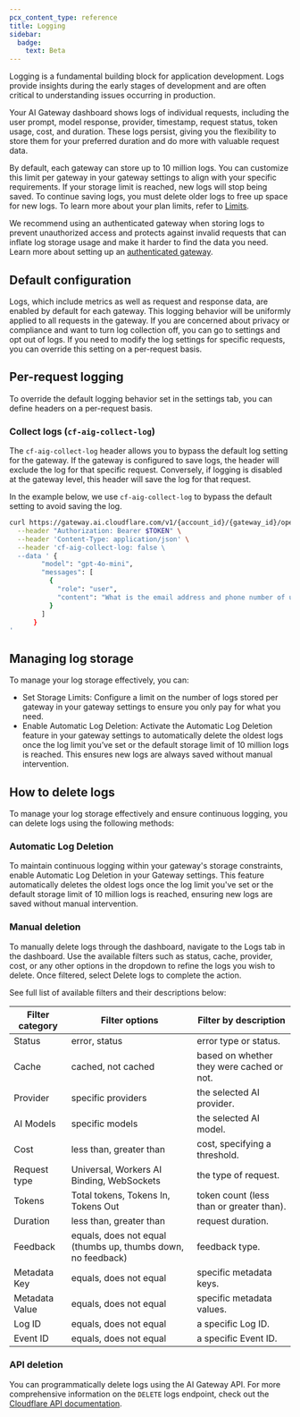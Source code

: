 ```yaml
---
pcx_content_type: reference
title: Logging
sidebar:
  badge:
    text: Beta
---
```



Logging is a fundamental building block for application development. Logs provide insights during the early stages of development and are often critical to understanding issues occurring in production.

Your AI Gateway dashboard shows logs of individual requests, including the user prompt, model response, provider, timestamp, request status, token usage, cost, and duration. These logs persist, giving you the flexibility to store them for your preferred duration and do more with valuable request data.

By default, each gateway can store up to 10 million logs. You can customize this limit per gateway in your gateway settings to align with your specific requirements. If your storage limit is reached, new logs will stop being saved. To continue saving logs, you must delete older logs to free up space for new logs.
To learn more about your plan limits, refer to [Limits](/ai-gateway/reference/limits/).

We recommend using an authenticated gateway when storing logs to prevent unauthorized access and protects against invalid requests that can inflate log storage usage and make it harder to find the data you need. Learn more about setting up an [authenticated gateway](/ai-gateway/configuration/authentication/).

## Default configuration

Logs, which include metrics as well as request and response data, are enabled by default for each gateway. This logging behavior will be uniformly applied to all requests in the gateway. If you are concerned about privacy or compliance and want to turn log collection off, you can go to settings and opt out of logs. If you need to modify the log settings for specific requests, you can override this setting on a per-request basis.

<Render file="logging" />

## Per-request logging

To override the default logging behavior set in the settings tab, you can define headers on a per-request basis.

### Collect logs (`cf-aig-collect-log`)

The `cf-aig-collect-log` header allows you to bypass the default log setting for the gateway. If the gateway is configured to save logs, the header will exclude the log for that specific request. Conversely, if logging is disabled at the gateway level, this header will save the log for that request.

In the example below, we use `cf-aig-collect-log` to bypass the default setting to avoid saving the log.

```bash
curl https://gateway.ai.cloudflare.com/v1/{account_id}/{gateway_id}/openai/chat/completions \
  --header "Authorization: Bearer $TOKEN" \
  --header 'Content-Type: application/json' \
  --header 'cf-aig-collect-log: false \
  --data ' {
        "model": "gpt-4o-mini",
        "messages": [
          {
            "role": "user",
            "content": "What is the email address and phone number of user123?"
          }
        ]
      }
'
```

## Managing log storage

To manage your log storage effectively, you can:
- Set Storage Limits: Configure a limit on the number of logs stored per gateway in your gateway settings to ensure you only pay for what you need. 
- Enable Automatic Log Deletion: Activate the Automatic Log Deletion feature in your gateway settings to automatically delete the oldest logs once the log limit you’ve set or the default storage limit of 10 million logs is reached. This ensures new logs are always saved without manual intervention.

## How to delete logs

To manage your log storage effectively and ensure continuous logging, you can delete logs using the following methods:

### Automatic Log Deletion

​To maintain continuous logging within your gateway's storage constraints, enable Automatic Log Deletion in your Gateway settings. This feature automatically deletes the oldest logs once the log limit you've set or the default storage limit of 10 million logs is reached, ensuring new logs are saved without manual intervention. 

### Manual deletion

To manually delete logs through the dashboard, navigate to the Logs tab in the dashboard. Use the available filters such as status, cache, provider, cost, or any other options in the dropdown to refine the logs you wish to delete. Once filtered, select Delete logs to complete the action.

See full list of available filters and their descriptions below:

| Filter category | Filter options                                               | Filter by description                     |
| --------------- | ------------------------------------------------------------ | ----------------------------------------- |
| Status          | error, status                                                | error type or status.                     |
| Cache           | cached, not cached                                           | based on whether they were cached or not. |
| Provider        | specific providers                                           | the selected AI provider.                 |
| AI Models       | specific models                                              | the selected AI model.                    |
| Cost            | less than, greater than                                      | cost, specifying a threshold.             |
| Request type    | Universal, Workers AI Binding, WebSockets                    | the type of request.                      |
| Tokens          | Total tokens, Tokens In, Tokens Out                          | token count (less than or greater than).  |
| Duration        | less than, greater than                                      | request duration.                         |
| Feedback        | equals, does not equal (thumbs up, thumbs down, no feedback) | feedback type.                            |
| Metadata Key    | equals, does not equal                                       | specific metadata keys.                   |
| Metadata Value  | equals, does not equal                                       | specific metadata values.                 |
| Log ID          | equals, does not equal                                       | a specific Log ID.                        |
| Event ID        | equals, does not equal                                       | a specific Event ID.                      |

### API deletion

You can programmatically delete logs using the AI Gateway API. For more comprehensive information on the `DELETE` logs endpoint, check out the [Cloudflare API documentation](https://developers.cloudflare.com/api/resources/ai_gateway/subresources/logs/methods/delete/). 
